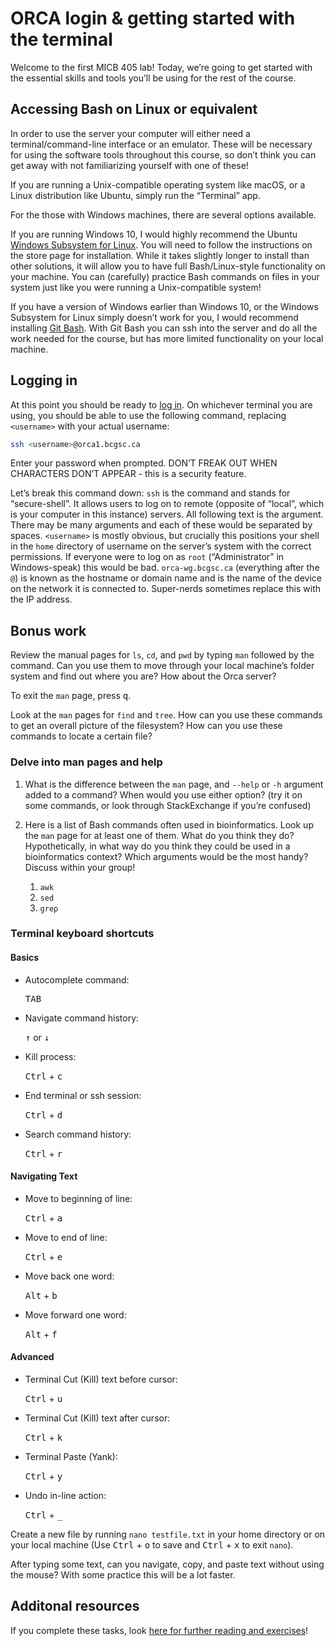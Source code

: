 # ORCA login & getting started with the terminal

Welcome to the first MICB 405 lab! Today, we're going to get started with the essential skills and tools you'll be using for the rest of the course.

## Accessing Bash on Linux or equivalent

In order to use the server your computer will either need a terminal/command-line interface or an emulator. These will be necessary for using the software tools throughout this course, so don’t think you can get away with not familiarizing yourself with one of these! 

If you are running a Unix-compatible operating system like macOS, or a Linux distribution like Ubuntu, simply run the "Terminal" app.

For the those with Windows machines, there are several options available.

If you are running Windows 10, I would highly recommend the Ubuntu [Windows Subsystem for Linux](https://www.microsoft.com/en-ca/p/ubuntu/9nblggh4msv6?activetab=pivot:overviewtab). You will need to follow the instructions on the store page for installation. While it takes slightly longer to install than other solutions, it will allow you to have full Bash/Linux-style functionality on your machine. You can (carefully) practice Bash commands on files in your system just like you were running a Unix-compatible system!

If you have a version of Windows earlier than Windows 10, or the Windows Subsystem for Linux simply doesn't work for you, I would recommend installing [Git Bash](https://gitforwindows.org/). With Git Bash you can ssh into the server and do all the work needed for the course, but has more limited functionality on your local machine.

## Logging in

At this point you should be ready to [log in](https://media2.giphy.com/media/LcfBYS8BKhCvK/giphy.gif?cid=ecf05e4747b1d69a24ea3b94dd23c9634105af0c7416ebb9&rid=giphy.gif). On whichever terminal you are using, you should be able to use the following command, replacing `<username>` with your actual username:

```bash
ssh <username>@orca1.bcgsc.ca
```

Enter your password when prompted. DON’T FREAK OUT WHEN CHARACTERS DON’T APPEAR - this is a security feature.

Let’s break this command down: `ssh` is the command and stands for "secure-shell". It allows users to log on to remote (opposite of "local", which is your computer in this instance) servers. All following text is the argument. There may be many arguments and each of these would be separated by spaces. `<username>` is mostly obvious, but crucially this positions your shell in the `home` directory of username on the server’s system with the correct permissions. If everyone were to log on as `root` ("Administrator" in Windows-speak) this would be bad. `orca-wg.bcgsc.ca` (everything after the `@`) is known as the hostname or domain name and is the name of the device on the network it is connected to. Super-nerds sometimes replace this with the IP address.

## Bonus work

Review the manual pages for `ls`, `cd`, and `pwd` by typing `man` followed by the command. Can you use them to move through your local machine's folder system and find out where you are? How about the Orca server?

To exit the `man` page, press <kbd>q</kbd>.

Look at the `man` pages for `find` and `tree`. How can you use these commands to get an overall picture of the filesystem? How can you use these commands to locate a certain file?

### Delve into man pages and help

1.	What is the difference between the `man` page, and `--help` or `-h` argument added to a command? When would you use either option? (try it on some commands, or look through StackExchange if you're confused)

1.	Here is a list of Bash commands often used in bioinformatics. Look up the `man` page for at least one of them. What do you think they do? Hypothetically, in what way do you think they could be used in a bioinformatics context? Which arguments would be the most handy? Discuss within your group!
    1. `awk`
    1. `sed`
    1. `grep`

### Terminal keyboard shortcuts

#### Basics

-   Autocomplete command:

    <kbd>TAB</kbd>
    
-   Navigate command history:

    <kbd>↑</kbd> or <kbd>↓</kbd>
    
-   Kill process:

    <kbd>Ctrl</kbd> + <kbd>c</kbd>
    
-   End terminal or ssh session:

    <kbd>Ctrl</kbd> + <kbd>d</kbd>
    
-   Search command history:

    <kbd>Ctrl</kbd> + <kbd>r</kbd>

#### Navigating Text

-   Move to beginning of line:

    <kbd>Ctrl</kbd> + <kbd>a</kbd>
    
-   Move to end of line:

    <kbd>Ctrl</kbd> + <kbd>e</kbd>
    
-   Move back one word:

    <kbd>Alt</kbd> + <kbd>b</kbd>
    
-   Move forward one word:

    <kbd>Alt</kbd> + <kbd>f</kbd>

#### Advanced

-   Terminal Cut (Kill) text before cursor:

    <kbd>Ctrl</kbd> + <kbd>u</kbd>
    
-   Terminal Cut (Kill) text after cursor:

    <kbd>Ctrl</kbd> + <kbd>k</kbd>
    
-   Terminal Paste (Yank):

    <kbd>Ctrl</kbd> + <kbd>y</kbd>
    
-   Undo in-line action:

    <kbd>Ctrl</kbd> + <kbd>_</kbd>

Create a new file by running `nano testfile.txt` in your home directory or on your local machine (Use <kbd>Ctrl</kbd> + <kbd>o</kbd> to save and <kbd>Ctrl</kbd> + <kbd>x</kbd> to exit `nano`).

After typing some text, can you navigate, copy, and paste text without using the mouse? With some practice this will be a lot faster.

## Additonal resources

If you complete these tasks, look [here for further reading and exercises](https://astrobiomike.github.io/unix/getting-started)!
